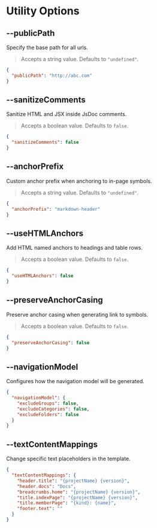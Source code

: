 
# Utility Options

## --publicPath

<Callout emoji="💡">Specify the base path for all urls.</Callout>

> Accepts a string value. Defaults to `"undefined"`.

```json filename="typedoc.json"
{
  "publicPath": "http://abc.com"
}
```

## --sanitizeComments

<Callout emoji="💡">Sanitize HTML and JSX inside JsDoc comments.</Callout>

> Accepts a boolean value. Defaults to `false`.

```json filename="typedoc.json"
{
  "sanitizeComments": false
}
```

## --anchorPrefix

<Callout emoji="💡">
  Custom anchor prefix when anchoring to in-page symbols.
</Callout>

> Accepts a string value. Defaults to `"undefined"`.

```json filename="typedoc.json"
{
  "anchorPrefix": "markdown-header"
}
```

## --useHTMLAnchors

<Callout emoji="💡">Add HTML named anchors to headings and table rows.</Callout>

> Accepts a boolean value. Defaults to `false`.

```json filename="typedoc.json"
{
  "useHTMLAnchors": false
}
```

## --preserveAnchorCasing

<Callout emoji="💡">
  Preserve anchor casing when generating link to symbols.
</Callout>

> Accepts a boolean value. Defaults to `false`.

```json filename="typedoc.json"
{
  "preserveAnchorCasing": false
}
```

## --navigationModel

<Callout emoji="💡">
  Configures how the navigation model will be generated.
</Callout>

>

```json filename="typedoc.json"
{
  "navigationModel": {
    "excludeGroups": false,
    "excludeCategories": false,
    "excludeFolders": false
  }
}
```

## --textContentMappings

<Callout emoji="💡">Change specific text placeholders in the template.</Callout>

>

```json filename="typedoc.json"
{
  "textContentMappings": {
    "header.title": "{projectName} {version}",
    "header.docs": "Docs",
    "breadcrumbs.home": "{projectName} {version}",
    "title.indexPage": "{projectName} {version}",
    "title.memberPage": "{kind}: {name}",
    "footer.text": ""
  }
}
```
